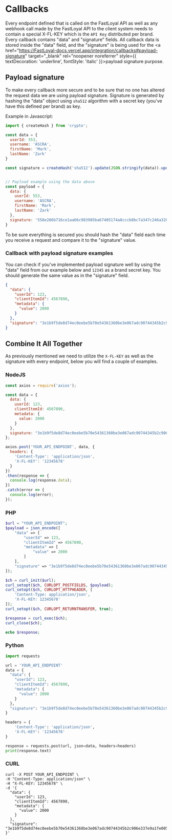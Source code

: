 # Callbacks

Every endpoint defined that is called on the FastLoyal API as well as any webhook call made by the FastLoyal API to the client system needs to contain a special X-FL-KEY which is the `API Key` distributed per brand. 
Every callback contains "data" and "signature" fields. 
All callback data is stored inside the "data" field, and the "signature" is being used for the <a href="https://FastLoyal-docs.vercel.app/integration/callbacks#payload-signature" target="_blank" rel="noopener noreferrer" style={{ textDecoration: 'underline', fontStyle: 'italic' }}>payload signature</a> purpose.

## Payload signature

To make every callback more secure and to be sure that no one has altered the request data we are using payload signature. 
Signature is generated by hashing the "data" object using `sha512` algorithm with a secret key (you've have this defined per brand) as key. 

Example in Javascript:
```js
import { createHash } from 'crypto';

const data = {
  userId: 553,
  username: 'ASCRA',
  firstName: 'Mark',
  lastName: 'Zark'
}

const signature = createHash('sha512').update(JSON.stringify(data)).update(secretKey, 'utf8').digest('hex');


// Payload example using the data above
const payload = {
  data: {
    userId: 553,
    username: 'ASCRA',
    firstName: 'Mark',
    lastName: 'Zark'
  },
  signature: '558e286b716ce1aa66c983985ba67405174a8cccb8bc7a347c246a3204e9863f33ab2a548125a787357b0ca7a00c1758cf898961772a9f71902283666422a730'
}
```

To be sure everything is secured you should hash the "data" field each time you receive a request and compare it to the "signature" value.

### Callback with payload signature examples

You can check if you've implemented payload signature well by using the "data" field from our example below and `12345` as a brand secret key.
You should generate the same value as in the "signature" field.

```json
{
  "data": {
    "userId": 123,
    "clientItemId": 4567890,
    "metadata": {
      "value": 2000
    }
  },
  "signature": "3e1b9f5de8d74ec0eebe5b70e54361360be3e067adc90744345b2c906e337e9a1fe0057b665f3e101a083452fe7fed9dba06e2edfe9aa114074083a5bcf0e98a"
}

```

## Combine It All Together

As previously mentioned we need to utilize the `X-FL-KEY` as well as the signature with every endpoint, below you will find a couple of examples.

### NodeJS

```javascript
const axios = require('axios');

const data = {
  data: {
    userId: 123,
    clientItemId: 4567890,
    metadata: {
      value: 2000
    }
  },
  signature: "3e1b9f5de8d74ec0eebe5b70e54361360be3e067adc90744345b2c906e337e9a1fe0057b665f3e101a083452fe7fed9dba06e2edfe9aa114074083a5bcf0e98a"
};

axios.post('YOUR_API_ENDPOINT', data, {
  headers: {
    'Content-Type': 'application/json',
    'X-FL-KEY': '12345678'
  }
})
.then(response => {
  console.log(response.data);
})
.catch(error => {
  console.log(error);
});
```

### PHP

```php
$url = "YOUR_API_ENDPOINT";
$payload = json_encode([
    "data" => [
        "userId" => 123,
        "clientItemId" => 4567890,
        "metadata" => [
            "value" => 2000
        ]
    ],
    "signature" => "3e1b9f5de8d74ec0eebe5b70e54361360be3e067adc90744345b2c906e337e9a1fe0057b665f3e101a083452fe7fed9dba06e2edfe9aa114074083a5bcf0e98a"
]);

$ch = curl_init($url);
curl_setopt($ch, CURLOPT_POSTFIELDS, $payload);
curl_setopt($ch, CURLOPT_HTTPHEADER, [
    'Content-Type: application/json',
    'X-FL-KEY: 12345678'
]);
curl_setopt($ch, CURLOPT_RETURNTRANSFER, true);

$response = curl_exec($ch);
curl_close($ch);

echo $response;
```

### Python

```python
import requests

url = 'YOUR_API_ENDPOINT'
data = {
  "data": {
    "userId": 123,
    "clientItemId": 4567890,
    "metadata": {
      "value": 2000
    }
  },
  "signature": "3e1b9f5de8d74ec0eebe5b70e54361360be3e067adc90744345b2c906e337e9a1fe0057b665f3e101a083452fe7fed9dba06e2edfe9aa114074083a5bcf0e98a"
}

headers = {
    'Content-Type': 'application/json',
    'X-FL-KEY': '12345678'
}

response = requests.post(url, json=data, headers=headers)
print(response.text)
```

### CURL

```curl
curl -X POST YOUR_API_ENDPOINT \
-H "Content-Type: application/json" \
-H "X-FL-KEY: 12345678" \
-d '{
  "data": {
    "userId": 123,
    "clientItemId": 4567890,
    "metadata": {
      "value": 2000
    }
  },
  "signature": "3e1b9f5de8d74ec0eebe5b70e54361360be3e067adc90744345b2c906e337e9a1fe0057b665f3e101a083452fe7fed9dba06e2edfe9aa114074083a5bcf0e98a"
}'
```